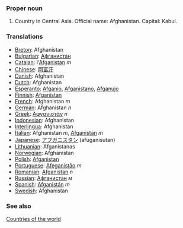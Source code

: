 ===Proper noun===

# Country in Central Asia. Official name: Afghanistan. Capital: Kabul.
===Translations===
*[[Breton]]: Afghanistan
*[[Bulgarian]]: [[Афганистан]]
*[[Catalan]]: l'[[Afganistan]] ''m''
*[[Chinese]]: [[阿富汗]]
*[[Danish]]: Afghanistan
*[[Dutch]]: Afghanistan
*[[Esperanto]]: [[Afganio]], [[Afganistano]], [[Afganujo]]
*[[Finnish]]: [[Afganistan]]
*[[French]]: Afghanistan ''m''
*[[German]]: Afghanistan ''n''
*[[Greek]]: [[Αφγανιστάν]] ''n''
*[[Indonesian]]: Afghanistan
*[[Interlingua]]: Afghanistan
*[[Italian]]: Afghanistan ''m'', [[Afganistan]] ''m''
*[[Japanese]]: [[アフガニスタン]] (afuganisutan)
*[[Lithuanian]]: Afganistanas
*[[Norwegian]]: Afghanistan
*[[Polish]]: [[Afganistan]]
*[[Portuguese]]: [[Afeganistão]] ''m''
*[[Romanian]]: [[Afganistan]] ''n''
*[[Russian]]: [[Афганистан]] ''м''
*[[Spanish]]: [[Afganistán]] ''m''
*[[Swedish]]: Afghanistan

===See also===
[[Countries of the world]]
